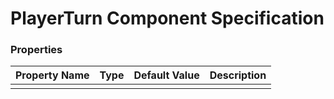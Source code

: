 
<Meta title="PlayerTurn" />

# PlayerTurn Component Specification

### Properties <a href="#properties-attributes" id="properties-attributes"></a>

| Property Name | Type     | Default Value  | Description                      |
| -------------- | -------- | -------------- | -------------------------------- |
|	|	|	|	|